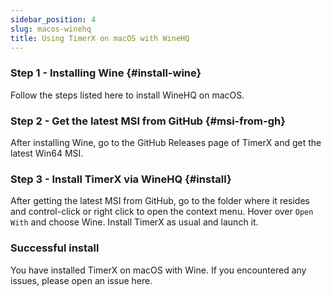 ```yaml
---
sidebar_position: 4
slug: macos-winehq
title: Using TimerX on macOS with WineHQ
---
```


<!--Imports-->


### Step 1 - Installing Wine {#install-wine}

Follow the steps listed <Link to="https://www.embird.net/sw/embird/tutorial/wine/wine.htm">here</Link> to install WineHQ on macOS.

### Step 2 - Get the latest MSI from GitHub {#msi-from-gh}

After <Link to="#install-wine">installing Wine</Link>, go to <Link to="https://github.com/TimerX-App/TimerX/releases/latest">the GitHub Releases page</Link> of TimerX and get the latest Win64 MSI.

### Step 3 - Install TimerX via WineHQ {#install}

After getting <Link to="#msi-from-gh">the latest MSI</Link> from GitHub, go to the folder where it resides and control-click or right click to open the context menu. Hover over `Open With` and choose Wine. Install TimerX as usual and launch it.

### Successful install

You have installed TimerX on macOS with Wine. If you encountered any issues, please open an issue <Link to="https://github.com/TimerX-App/TimerX/issues">here</Link>.
